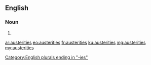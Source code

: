 ==English==

===Noun===
{{head|en|plural}}

# {{plural of|austerity|lang=en}}

[[Category:English plurals ending in "-ies"]]

[[ar:austerities]]
[[eo:austerities]]
[[fr:austerities]]
[[ku:austerities]]
[[mg:austerities]]
[[my:austerities]]